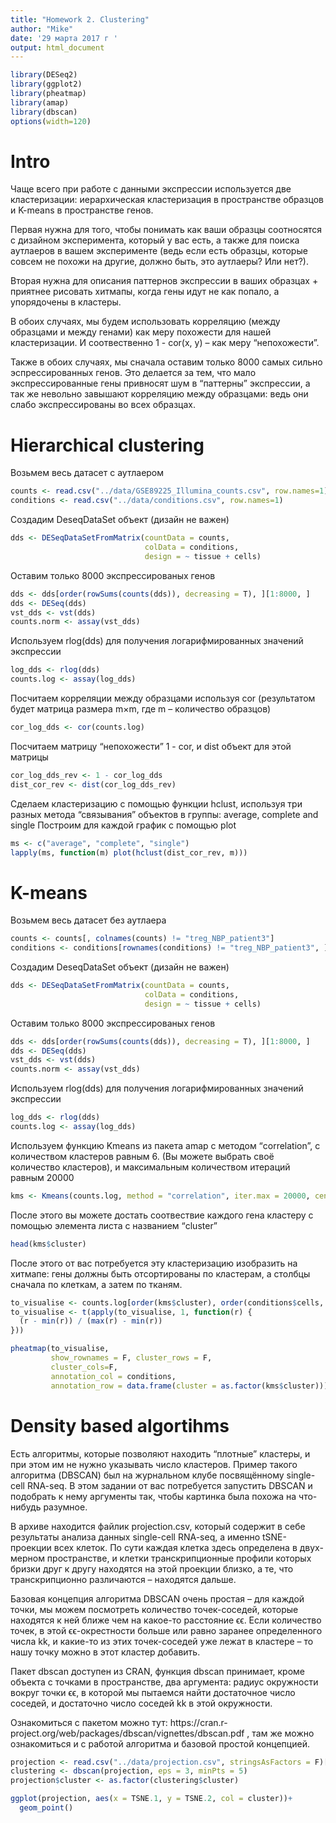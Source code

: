 ```yaml
---
title: "Homework 2. Clustering"
author: "Mike"
date: '29 марта 2017 г '
output: html_document
---
```


```r
library(DESeq2)
library(ggplot2)
library(pheatmap)
library(amap)
library(dbscan)
options(width=120)
```

# Intro
Чаще всего при работе с данными экспрессии используется две кластеризации: иерархическая кластеризация в пространстве образцов и K-means в пространстве генов.

Первая нужна для того, чтобы понимать как ваши образцы соотносятся с дизайном эксперимента, который у вас есть, а также для поиска аутлаеров в вашем эксперименте (ведь если есть образцы, которые совсем не похожи на другие, должно быть, это аутлаеры? Или нет?).

Вторая нужна для описания паттернов экспрессии в ваших образцах + приятнее рисовать хитмапы, когда гены идут не как попало, а упорядочены в кластеры.

В обоих случаях, мы будем использовать корреляцию (между образцами и между генами) как меру похожести для нашей кластеризации. И соотвественно 1 - cor(x, y) – как меру “непохожести”.

Также в обоих случаях, мы сначала оставим только 8000 самых сильно эспрессированных генов. Это делается за тем, что мало экспрессированные гены привносят шум в “паттерны” экспрессии, а так же невольно завышают корреляцию между образцами: ведь они слабо экспрессированы во всех образцах.

# Hierarchical clustering
Возьмем весь датасет с аутлаером
```r
counts <- read.csv("../data/GSE89225_Illumina_counts.csv", row.names=1)
conditions <- read.csv("../data/conditions.csv", row.names=1)
```

Создадим DeseqDataSet объект (дизайн не важен)
```r
dds <- DESeqDataSetFromMatrix(countData = counts,
                              colData = conditions,
                              design = ~ tissue + cells)
```

Оставим только 8000 экспрессированых генов
```r
dds <- dds[order(rowSums(counts(dds)), decreasing = T), ][1:8000, ]
dds <- DESeq(dds)
vst_dds <- vst(dds)
counts.norm <- assay(vst_dds)
```

Используем rlog(dds) для получения логарифмированных значений экспрессии
```r
log_dds <- rlog(dds)
counts.log <- assay(log_dds)
```

Посчитаем корреляции между образцами используя cor (результатом будет матрица размера m×m, где m – количество образцов)
```r
cor_log_dds <- cor(counts.log)
```

Посчитаем матрицу “непохожести” 1 - cor, и dist объект для этой матрицы
```r
cor_log_dds_rev <- 1 - cor_log_dds
dist_cor_rev <- dist(cor_log_dds_rev)
```

Сделаем кластеризацию с помощью функции hclust, используя три разных метода “связывания” объектов в группы: average, complete and single
Построим для каждой график с помощью plot
```r
ms <- c("average", "complete", "single")
lapply(ms, function(m) plot(hclust(dist_cor_rev, m)))
```


# K-means
Возьмем весь датасет без аутлаера
```r
counts <- counts[, colnames(counts) != "treg_NBP_patient3"]
conditions <- conditions[rownames(conditions) != "treg_NBP_patient3", ]
```

Создадим DeseqDataSet объект (дизайн не важен)
```r
dds <- DESeqDataSetFromMatrix(countData = counts,
                              colData = conditions,
                              design = ~ tissue + cells)
```

Оставим только 8000 экспрессированых генов
```r
dds <- dds[order(rowSums(counts(dds)), decreasing = T), ][1:8000, ]
dds <- DESeq(dds)
vst_dds <- vst(dds)
counts.norm <- assay(vst_dds)
```

Используем rlog(dds) для получения логарифмированных значений экспрессии
```r
log_dds <- rlog(dds)
counts.log <- assay(log_dds)
```


Используем функцию Kmeans из пакета amap с методом “correlation”, c количеством кластеров равным 6. (Вы можете выбрать своё количество кластеров), и максимальным количеством итераций равным 20000
```r
kms <- Kmeans(counts.log, method = "correlation", iter.max = 20000, centers = 6)
```

После этого вы можете достать соотвествие каждого гена кластеру с помощью элемента листа с названием “cluster”
```r
head(kms$cluster)
```

После этого от вас потребуется эту кластеризацию изобразить на хитмапе: гены должны быть отсортированы по кластерам, а столбцы сначала по клеткам, а затем по тканям.
```r
to_visualise <- counts.log[order(kms$cluster), order(conditions$cells, conditions$tissue)]
to_visualise <- t(apply(to_visualise, 1, function(r) {
  (r - min(r)) / (max(r) - min(r))
}))

pheatmap(to_visualise, 
         show_rownames = F, cluster_rows = F,
         cluster_cols=F,
         annotation_col = conditions,
         annotation_row = data.frame(cluster = as.factor(kms$cluster)))
```


# Density based algortihms
Есть алгоритмы, которые позволяют находить “плотные” кластеры, и при этом им не нужно указывать число кластеров. Пример такого алгоритма (DBSCAN) был на журнальном клубе посвящённому single-cell RNA-seq. В этом задании от вас потребуется запустить DBSCAN и подобрать к нему аргументы так, чтобы картинка была похожа на что-нибудь разумное.

В архиве находится файлик projection.csv, который содержит в себе результаты анализа данных single-cell RNA-seq, а именно tSNE-проекции всех клеток. По сути каждая клетка здесь определена в двух-мерном пространстве, и клетки транскрипционные профили которых бризки друг к другу находятся на этой проекции близко, а те, что транскрипционно различаются – находятся дальше.

Базовая концепция алгоритма DBSCAN очень простая – для каждой точки, мы можем посмотреть количество точек-соседей, которые находятся к ней ближе чем на какое-то расстояние ϵϵ. Если количество точек, в этой ϵϵ-окрестности больше или равно заранее определенного числа kk, и какие-то из этих точек-соседей уже лежат в кластере – то нашу точку можно в этот кластер добавить.

Пакет dbscan доступен из CRAN, функция dbscan принимает, кроме объекта с точками в пространстве, два аргумента: радиус окружности вокруг точки ϵϵ, в которой мы пытаемся найти достаточноe число соседей, и достаточно число соседей kk в этой окружности.

Ознакомиться с пакетом можно тут: https://cran.r-project.org/web/packages/dbscan/vignettes/dbscan.pdf , там же можно ознакомиться и с работой алгоритма и базовой простой концепцией.

```r
projection <- read.csv("../data/projection.csv", stringsAsFactors = F)[, c(2,3)]
clustering <- dbscan(projection, eps = 3, minPts = 5)
projection$cluster <- as.factor(clustering$cluster)

ggplot(projection, aes(x = TSNE.1, y = TSNE.2, col = cluster))+
  geom_point()
```
